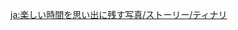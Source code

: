 {{TPRGT Story
|character          = Tighnari
|date               = 2022-12-29
|zh                 = 
;今天是提纳里的生日哦，我们快去为他庆祝吧！
:'''提纳里：'''你们的好意我心领了，但你实在不该自己处理不认识的蘑菇，尤其还有个爱偷吃的小家伙在。
:'''旅行者：'''…对不起。
:'''派蒙：'''认识…识…史莱姆乐园…跳舞！
:'''提纳里：'''完全神志不清了。我去煎药，旅行者，你先把火生起来。
:'''派蒙：'''鸣哇&mdash;&mdash;旅行者，不要离开我！
:'''派蒙：'''嗯？这是什么？软软的，毛茸茸的…
:'''旅行者：'''派蒙，不可…
:'''派蒙：'''尾巴！是派蒙的尾巴吗，好暖和！派蒙长出了尾巴，嘿嘿嘿…
:'''提纳里：'''……
:'''旅行者：'''…对不起！
:'''提纳里：'''哎。这么有精神，看来没什么大问题。
|dialogue_review_zh = 这是什么？软软的，毛茸茸的…
|en                 =
;Today is [[Tighnari]]'s birthday, let's go and celebrate with him!
:'''Tighnari:''' I appreciate your good intentions, but you really shouldn't be preparing mushrooms you don't recognize. Especially with your little companion who loves to steal food.
:'''Traveler:''' ...Sorry.
:'''Paimon:''' Recognize... nize... [[Slime Paradise]]... dance!
:'''Tighnari:''' She's completely delirious. I'll go cook up some medicine. Traveler, could you start the fire for me?
:'''Paimon:''' Waaah&mdash; Traveler, don't leave me!
:'''Paimon:''' Hmm? What is this? It's so soft and fluffy...
:'''Traveler:''' Paimon, don't&mdash;
:'''Paimon:''' It's a tail! Is this Paimon's tail? It's so warm! Paimon grew a tail, hehehe...
:'''Tighnari:''' ...
:'''Traveler:''' ...Sorry!
:'''Tighnari:''' With this level of energy, I'm sure she'll be fine.
|dialogue_review_en = What is this? It's so soft and fluffy...
}}



<!-- interwikis -->
[[ja:楽しい時間を思い出に残す写真/ストーリー/ティナリ]]